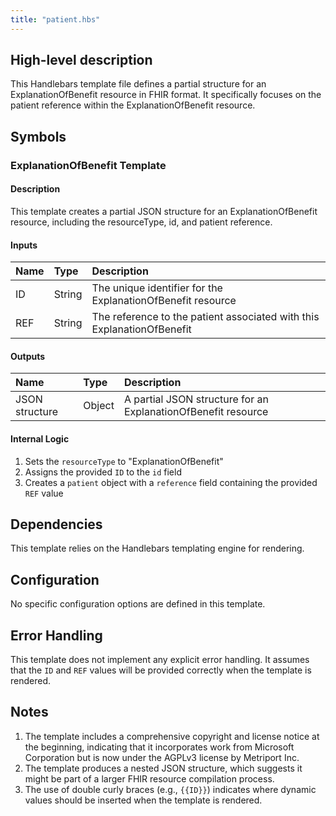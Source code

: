 ```yaml
---
title: "patient.hbs"
---
```


## High-level description
This Handlebars template file defines a partial structure for an ExplanationOfBenefit resource in FHIR format. It specifically focuses on the patient reference within the ExplanationOfBenefit resource.

## Symbols

### ExplanationOfBenefit Template
#### Description
This template creates a partial JSON structure for an ExplanationOfBenefit resource, including the resourceType, id, and patient reference.

#### Inputs
| Name | Type | Description |
|:-----|:-----|:------------|
| ID | String | The unique identifier for the ExplanationOfBenefit resource |
| REF | String | The reference to the patient associated with this ExplanationOfBenefit |

#### Outputs
| Name | Type | Description |
|:-----|:-----|:------------|
| JSON structure | Object | A partial JSON structure for an ExplanationOfBenefit resource |

#### Internal Logic
1. Sets the `resourceType` to "ExplanationOfBenefit"
2. Assigns the provided `ID` to the `id` field
3. Creates a `patient` object with a `reference` field containing the provided `REF` value

## Dependencies
This template relies on the Handlebars templating engine for rendering.

## Configuration
No specific configuration options are defined in this template.

## Error Handling
This template does not implement any explicit error handling. It assumes that the `ID` and `REF` values will be provided correctly when the template is rendered.

## Notes
1. The template includes a comprehensive copyright and license notice at the beginning, indicating that it incorporates work from Microsoft Corporation but is now under the AGPLv3 license by Metriport Inc.
2. The template produces a nested JSON structure, which suggests it might be part of a larger FHIR resource compilation process.
3. The use of double curly braces (e.g., `{{ID}}`) indicates where dynamic values should be inserted when the template is rendered.